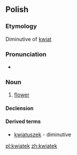 ==Polish==

===Etymology===
Diminutive of [[kwiat]]

===Pronunciation===
* {{IPA|[ˈkfʲatɛk]|lang=pl}}

===Noun===
{{infl|pl|noun|g=m}}

# [[flower]]

====Declension====
{{pl-decl-noun
|kwiatek|kwiatki
|kwiatka|kwiatków
|kwiatkowi|kwiatkom
|kwiatek|kwiatki
|kwiatkiem|kwiatkami
|kwiatku|kwiatkach
|kwiatku|kwiatki
}}

====Derived terms====
*[[kwiatuszek]] - diminutive

[[pl:kwiatek]]
[[zh:kwiatek]]